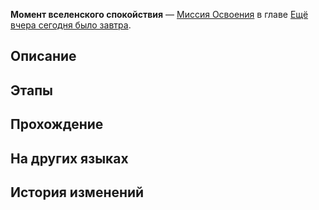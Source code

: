 {{Дополнить|Диалоги.}}
{{Миссия Инфобокс
|id              = 1000304
|Название        = 
|Изображение     = Миссия Освоения Момент вселенского спокойствия.png
|Тип             = Миссия Освоения
|События         = 
|Глава           = Ещё вчера сегодня было завтра
|Условия         = Завершена [[Миссия Освоения]] ''[[Момент вселенского спокойствия]]''
|Персонажи       = Адлер; Бернард; Вэнь Шилин; Ганн; Мэйр; Первопроходец; Рокки; Шейла; Эмили
|СтартЛокация    = Главная контрольная зона
|Мир             = Космическая станция «Герта»
|Локации         = Главная контрольная зона
|Предыдущая      = 
|Следующая       = 
|Награды         = Опыт Освоения*600; Кредиты*2 000
}}
'''Момент вселенского спокойствия''' — [[Миссия Освоения]] в главе [[Ещё вчера сегодня было завтра]].

==Описание==
{{Описание|<!--официальное описание из Перекрёстка судеб-->}}

==Этапы==


==Прохождение==
{{Дополнить}}

:<!--0.5-second delay-->
{{Диалог Конец}}

==На других языках==
{{На других языках
|en   = A Moment of Peace
|zhs  = 宇宙安宁片刻
|zht  = 宇宙安寧片刻
|ja   = 宇宙の安らぎのひと時
|ko   = 찰나의 우주 평화
|es   = Momento de sosiego
|fr   = Un moment de paix
|ru   = Момент вселенского спокойствия
|th   = ช่วงเวลาอันเงียบสงบของจักรวาล
|vi   = Khoảnh Khắc Yên Bình Của Vũ Trụ
|de   = Moment des Friedens
|id   = Momen Kedamaian Galaksi
|pt   = Um Momento de Paz
}}

==История изменений==
{{История изменений|2.7}}
